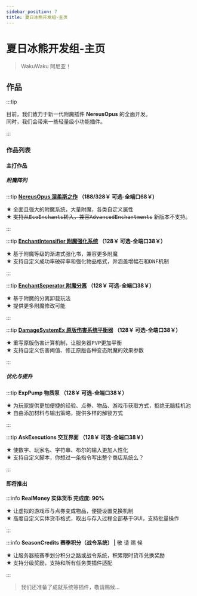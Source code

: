 ```yaml
---
sidebar_position: 7
title: 夏日冰熊开发组-主页
---
```


# 夏日冰熊开发组-主页
> WakuWaku 阿尼亚！

## 作品
:::tip

目前，我们致力于新一代附魔插件 **NereusOpus** 的全面开发。<br/>
同时，我们会带来一些轻量级小功能插件。

:::
### 作品列表
#### 主打作品
##### 附魔阵列
:::tip **[NereusOpus 涅柔斯之作](nereusopus/) （188~~/328~~￥ 可选-全端口68￥)**

★ <samp>全面且强大的附魔系统，大量附魔，各类自定义属性</samp><br/>
★ ~~<samp>支持从EcoEnchants转入，兼容AdvancedEnchantments~~ 新版本不支持。</samp>

:::

:::tip **[EnchantIntensifier 附魔强化系统](enchantintensify/) （128￥ 可选-全端口38￥）**

★ <samp>基于附魔等级的渐进式强化书，兼容更多附魔</samp><br/>
★ <samp>支持自定义成功率破碎率和强化物品格式，并涵盖增幅石和DNF机制</samp>

:::

:::tip **[EnchantSeperator 附魔分离](enchantseparator/) （128￥ 可选-全端口38￥）**

★ <samp>基于附魔的分离卸载玩法</samp><br/>
★ <samp>提供更多附魔修改可能</samp>

:::

:::tip **[DamageSystemEx 原版伤害系统平衡器](damagesystemex/) （128￥ 可选-全端口38￥）**

★ <samp>重写原版伤害计算机制，让服务器PVP更加平衡</samp><br/>
★ <samp>支持自定义伤害阈值、修正原版各种变态附魔的效果参数</samp>

:::

##### 优化与提升

:::tip **ExpPump 物质泵 （128￥ 可选-全端口38￥）**

★ <samp>为玩家提供更加便捷的经验、点券、物品、游戏币获取方式，拒绝无脑挂机池</samp><br/>
★ <samp>自由添加材料与输出策略，提供多样的解锁方式</samp>

:::

:::tip **AskExecutions 交互界面 （128￥ 可选-全端口38￥）**

★ <samp>使数字、玩家名、字符串、布尔的输入更加人性化</samp><br/>
★ <samp>支持自定义脚本，你想过一条指令写出整个商店系统么？</samp>

:::


#### 即将推出
:::info **RealMoney 实体货币 完成度: 90%**

★ 让虚拟的游戏币与点券变成物品，便捷设置兑换机制<br/>
★ 高度自定义实体货币格式，取出与存入过程全部基于GUI，支持批量操作

:::

:::info **SeasonCredits 赛季积分（战令系统） |** 敬 请 赐 候

★ 让服务器按赛季划分积分之路或战令系统，积累限时货币兑换奖励<br/>
★ 支持分级奖励，支持和所有任务类插件适配

:::

> 我们还准备了成就系统等插件，敬请赐候...
